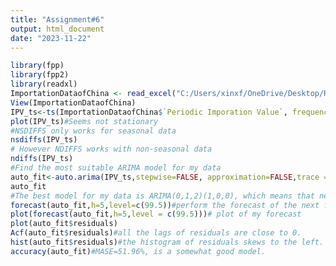 ---
title: "Assignment#6"
output: html_document
date: "2023-11-22"
---

```{r}
library(fpp)
library(fpp2)
library(readxl)
ImportationDataofChina <- read_excel("C:/Users/xinxf/OneDrive/Desktop/Rutgers-NB 2023 Fall/Business Forecasting/ImportationDataofChina.xlsx")
View(ImportationDataofChina)
IPV_ts<-ts(ImportationDataofChina$`Periodic Imporation Value`, frequency = 12,start = c(2018,9),end = c(2023,8))
plot(IPV_ts)#Seems not stationary
#NSDIFFS only works for seasonal data
nsdiffs(IPV_ts)
# However NDIFFS works with non-seasonal data
ndiffs(IPV_ts)
#Find the most suitable ARIMA model for my data
auto_fit<-auto.arima(IPV_ts,stepwise=FALSE, approximation=FALSE,trace = TRUE)
auto_fit
#The best model for my data is ARIMA(0,1,2)(1,0,0), which means that need to differentiate 2 times and need to consider no lag value for regression and has two past residuals for moving average. There is a auto-regressive factor in this model.
forecast(auto_fit,h=5,level=c(99.5))#perform the forecast of the next five period with 99.5% confidence.
plot(forecast(auto_fit,h=5,level = c(99.5)))# plot of my forecast
plot(auto_fit$residuals)
Acf(auto_fit$residuals)#all the lags of residuals are close to 0.
hist(auto_fit$residuals)#the histogram of residuals skews to the left.
accuracy(auto_fit)#MASE=51.96%, is a somewhat good model.
```

